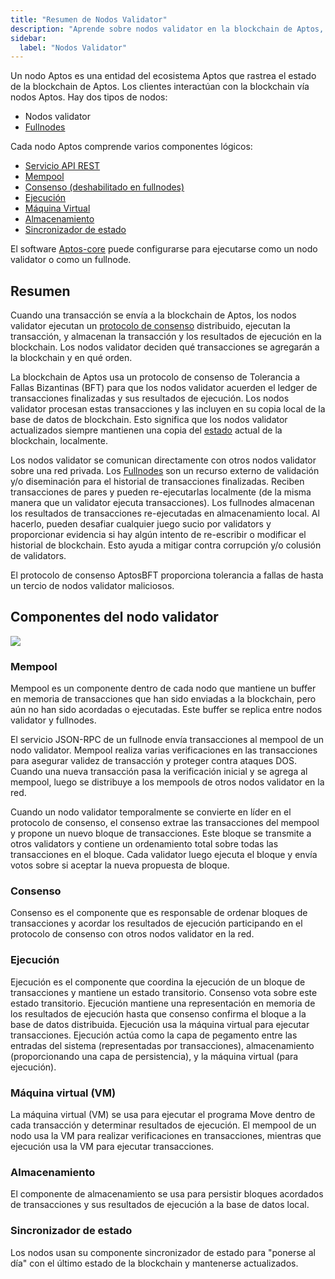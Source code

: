 ```yaml
---
title: "Resumen de Nodos Validator"
description: "Aprende sobre nodos validator en la blockchain de Aptos, sus componentes, y cómo participan en consenso para procesar transacciones y mantener la seguridad de la red."
sidebar:
  label: "Nodos Validator"
---
```



Un nodo Aptos es una entidad del ecosistema Aptos que rastrea el estado de la blockchain de Aptos. Los clientes interactúan con la blockchain vía nodos Aptos. Hay dos tipos de nodos:

- Nodos validator
- [Fullnodes](/network/blockchain/fullnodes)

Cada nodo Aptos comprende varios componentes lógicos:

- [Servicio API REST](/network/glossary#rest-api-service)
- [Mempool](#mempool)
- [Consenso (deshabilitado en fullnodes)](#consensus)
- [Ejecución](#execution)
- [Máquina Virtual](#virtual-machine-vm)
- [Almacenamiento](#storage)
- [Sincronizador de estado](#state-synchronizer)

El software [Aptos-core](/network/glossary#aptos-core) puede configurarse para ejecutarse como un nodo validator o como un fullnode.

## Resumen

Cuando una transacción se envía a la blockchain de Aptos, los nodos validator ejecutan un [protocolo de consenso](/network/glossary#consensus-protocol) distribuido, ejecutan la transacción, y almacenan la transacción y los resultados de ejecución en la blockchain. Los nodos validator deciden qué transacciones se agregarán a la blockchain y en qué orden.

La blockchain de Aptos usa un protocolo de consenso de Tolerancia a Fallas Bizantinas (BFT) para que los nodos validator acuerden el ledger de transacciones finalizadas y sus resultados de ejecución. Los nodos validator procesan estas transacciones y las incluyen en su copia local de la base de datos de blockchain. Esto significa que los nodos validator actualizados siempre mantienen una copia del [estado](/network/glossary#state) actual de la blockchain, localmente.

Los nodos validator se comunican directamente con otros nodos validator sobre una red privada. Los [Fullnodes](/network/blockchain/fullnodes) son un recurso externo de validación y/o diseminación para el historial de transacciones finalizadas. Reciben transacciones de pares y pueden re-ejecutarlas localmente (de la misma manera que un validator ejecuta transacciones). Los fullnodes almacenan los resultados de transacciones re-ejecutadas en almacenamiento local. Al hacerlo, pueden desafiar cualquier juego sucio por validators y proporcionar evidencia si hay algún intento de re-escribir o modificar el historial de blockchain. Esto ayuda a mitigar contra corrupción y/o colusión de validators.

<Aside type="note">
  El protocolo de consenso AptosBFT proporciona tolerancia a fallas de hasta un tercio de nodos validator maliciosos.
</Aside>

## Componentes del nodo validator

![](~/images/validator.svg)

### Mempool

Mempool es un componente dentro de cada nodo que mantiene un buffer en memoria de transacciones que han sido enviadas a la blockchain, pero aún no han sido acordadas o ejecutadas. Este buffer se replica entre nodos validator y fullnodes.

El servicio JSON-RPC de un fullnode envía transacciones al mempool de un nodo validator. Mempool realiza varias verificaciones en las transacciones para asegurar validez de transacción y proteger contra ataques DOS. Cuando una nueva transacción pasa la verificación inicial y se agrega al mempool, luego se distribuye a los mempools de otros nodos validator en la red.

Cuando un nodo validator temporalmente se convierte en líder en el protocolo de consenso, el consenso extrae las transacciones del mempool y propone un nuevo bloque de transacciones. Este bloque se transmite a otros validators y contiene un ordenamiento total sobre todas las transacciones en el bloque. Cada validator luego ejecuta el bloque y envía votos sobre si aceptar la nueva propuesta de bloque.

### Consenso

Consenso es el componente que es responsable de ordenar bloques de transacciones y acordar los resultados de ejecución participando en el protocolo de consenso con otros nodos validator en la red.

### Ejecución

Ejecución es el componente que coordina la ejecución de un bloque de transacciones y mantiene un estado transitorio. Consenso vota sobre este estado transitorio. Ejecución mantiene una representación en memoria de los resultados de ejecución hasta que consenso confirma el bloque a la base de datos distribuida. Ejecución usa la máquina virtual para ejecutar transacciones. Ejecución actúa como la capa de pegamento entre las entradas del sistema (representadas por transacciones), almacenamiento (proporcionando una capa de persistencia), y la máquina virtual (para ejecución).

### Máquina virtual (VM)

La máquina virtual (VM) se usa para ejecutar el programa Move dentro de cada transacción y determinar resultados de ejecución. El mempool de un nodo usa la VM para realizar verificaciones en transacciones, mientras que ejecución usa la VM para ejecutar transacciones.

### Almacenamiento

El componente de almacenamiento se usa para persistir bloques acordados de transacciones y sus resultados de ejecución a la base de datos local.

### Sincronizador de estado

Los nodos usan su componente sincronizador de estado para "ponerse al día" con el último estado de la blockchain y mantenerse actualizados.
